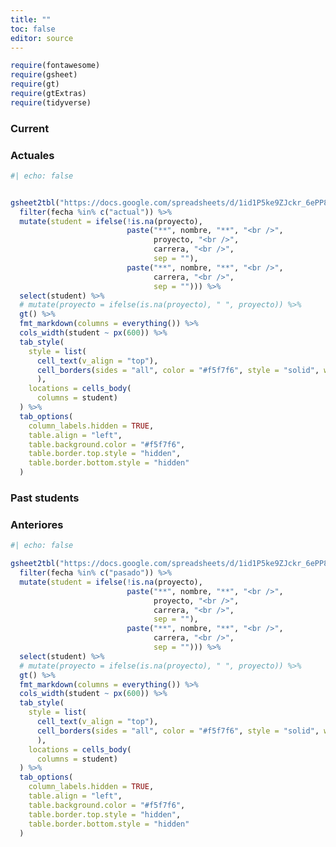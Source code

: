 ```yaml
---
title: ""
toc: false
editor: source
---
```


```r
require(fontawesome)
require(gsheet)
require(gt)
require(gtExtras)
require(tidyverse)
```


::: {.content-visible when-profile="en"}
### Current 
:::
::: {.content-visible when-profile="es"}
### Actuales
:::

```r
#| echo: false


gsheet2tbl("https://docs.google.com/spreadsheets/d/1id1P5ke9ZJckr_6ePP84FOLeQPoHb57eitX7yaZ_l8A/edit#gid=1834640090") %>%
  filter(fecha %in% c("actual")) %>% 
  mutate(student = ifelse(!is.na(proyecto), 
                          paste("**", nombre, "**", "<br />",
                                proyecto, "<br />", 
                                carrera, "<br />", 
                                sep = ""),
                          paste("**", nombre, "**", "<br />",
                                carrera, "<br />", 
                                sep = ""))) %>% 
  select(student) %>% 
  # mutate(proyecto = ifelse(is.na(proyecto), " ", proyecto)) %>% 
  gt() %>% 
  fmt_markdown(columns = everything()) %>% 
  cols_width(student ~ px(600)) %>% 
  tab_style(
    style = list(
      cell_text(v_align = "top"),
      cell_borders(sides = "all", color = "#f5f7f6", style = "solid", weight = px(1))
      ),
    locations = cells_body(
      columns = student)
  ) %>% 
  tab_options(
    column_labels.hidden = TRUE,
    table.align = "left",
    table.background.color = "#f5f7f6",
    table.border.top.style = "hidden",
    table.border.bottom.style = "hidden"
  )  

```


::: {.content-visible when-profile="en"}
### Past students
:::
::: {.content-visible when-profile="es"}
### Anteriores
:::


```r
#| echo: false

gsheet2tbl("https://docs.google.com/spreadsheets/d/1id1P5ke9ZJckr_6ePP84FOLeQPoHb57eitX7yaZ_l8A/edit#gid=1834640090") %>%
  filter(fecha %in% c("pasado")) %>% 
  mutate(student = ifelse(!is.na(proyecto), 
                          paste("**", nombre, "**", "<br />",
                                proyecto, "<br />", 
                                carrera, "<br />", 
                                sep = ""),
                          paste("**", nombre, "**", "<br />",
                                carrera, "<br />", 
                                sep = ""))) %>% 
  select(student) %>% 
  # mutate(proyecto = ifelse(is.na(proyecto), " ", proyecto)) %>% 
  gt() %>% 
  fmt_markdown(columns = everything()) %>% 
  cols_width(student ~ px(600)) %>% 
  tab_style(
    style = list(
      cell_text(v_align = "top"),
      cell_borders(sides = "all", color = "#f5f7f6", style = "solid", weight = px(1))
      ),
    locations = cells_body(
      columns = student)
  ) %>% 
  tab_options(
    column_labels.hidden = TRUE,
    table.align = "left",
    table.background.color = "#f5f7f6",
    table.border.top.style = "hidden",
    table.border.bottom.style = "hidden"
  )  

```


